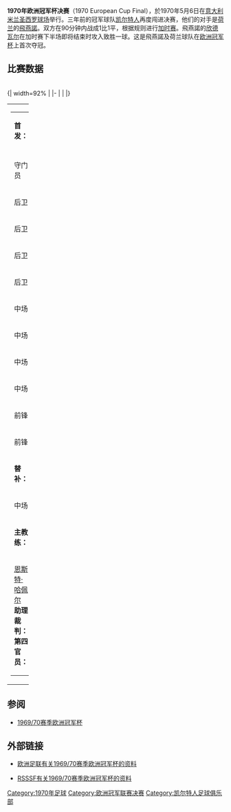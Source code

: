 {{noteTA
|T=zh-hans:1970年欧洲冠军杯决赛;zh-hk:1970年歐洲冠軍球會盃決賽;zh-tw:1970年歐洲冠軍盃決賽;
|G1=uefa
|1=zh-hans:欧洲冠军杯;zh-hk:歐洲冠軍球會盃;zh-tw:歐洲冠軍盃;
|2=zh-hans:圣西罗球场;zh-hk:聖西路球場;zh-tw:聖西羅球場;
|3=zh-hans:乔克·斯泰恩; zh-hk:澤克·史甸
}}
'''1970年欧洲冠军杯决赛'''（1970 European Cup Final），於1970年5月6日在[[意大利|意大利]][[米兰|米兰]][[圣西罗球场|圣西罗球场]]举行。三年前的冠军球队[[凯尔特人足球俱乐部|凯尔特人]]再度闯进决赛，他们的对手是[[荷兰|荷兰]]的[[飛燕諾|飛燕諾]]。双方在90分钟内战成1比1平，根据规则进行[[加时赛|加时赛]]。飛燕諾的[[奥韦·欣德瓦尔|欣德瓦尔]]在加时赛下半场即将结束时攻入致胜一球。这是飛燕諾及荷兰球队在[[欧洲冠军杯|欧洲冠军杯]]上首次夺冠。

== 比赛数据 ==
{{footballbox |
date = 1970年5月6日 |
team1 = [[飛燕諾|飛燕諾]] {{flagicon|NED}}|
score = 2 – 1 <br /><small>（[[加时赛|加時]]）</small> |
report= [http://www.uefa.com/competitions/ucl/history/season=1969/intro.html （比赛报告）] |
team2 = {{flagicon|SCO}} [[凯尔特人足球俱乐部|凯尔特人]] | 
goals1 = [[里努斯·伊斯拉尔|里努斯·伊斯拉尔]] {{goal|31}} <br /> [[奥韦·欣德瓦尔|奥韦·欣德瓦尔]]  {{goal|117}}|
goals2 = [[汤米·格默尔|汤米·格默尔]] {{goal|29}}|
stadium = [[米兰|米兰]][[圣西罗球场|圣西罗球场]] |
attendance =  50000|
referee = 孔切托·洛·贝洛 {{flagicon|ITA}} }}<br />
{| width=92% |
|-
|{{Football kit
 | pattern_la = 
 | pattern_b  =_redhalf
 | pattern_ra = 
 | leftarm    = FF0000
 | body       = FFFFFF
 | rightarm   = FFFFFF
 | shorts     = 000000
 | socks      = 000000
 | title      = 飛燕諾
}}
|{{Football kit
 | pattern_la =_white_hoops
 | pattern_b  =_whitehoops
 | pattern_ra =_white_hoops
 | leftarm    = 008000
 | body       = 008000
 | rightarm   = 008000
 | shorts     = FFFFFF
 | socks      = FFFFFF
 | title      = 凯尔特人
}}
|}
{| width="100%"
|valign="top" width="50%"|
{| style="font-size: 90%" cellspacing="0" cellpadding="0"
|colspan="4"|'''首发：'''
|-
!width=40| !!width=25|
|-
|守门员 ||'''1''' ||{{flagicon|NED}} [[埃迪·皮特斯·赫拉夫兰德|埃迪·皮特斯·赫拉夫兰德]]
|-
|后卫 ||'''2''' ||{{flagicon|NED}} [[皮特·罗迈恩|皮特·罗迈恩]] || || {{suboff|105+}}
|-
|后卫 ||'''3''' ||{{flagicon|NED}} [[特奥·拉泽罗姆斯|特奥·拉泽罗姆斯]] 
|-
|后卫 ||'''4''' ||{{flagicon|NED}} [[里努斯·伊斯拉尔|里努斯·伊斯拉尔]]（[[队长_(足球)|队长]]）
|-
|后卫 ||'''5''' ||{{flagicon|NED}} [[特奥·范德伊芬博德|特奥·范德伊芬博德]] 
|-
|中场 ||'''6''' ||{{flagicon|AUT}} [[弗朗茨·哈西尔|弗朗茨·哈西尔]]
|-
|中场 ||'''7''' ||{{flagicon|NED}} [[维姆·扬森|维姆·扬森]] 
|-
|中场 ||'''8''' ||{{flagicon|NED}} [[维莱姆·范哈内赫姆|维莱姆·范哈内赫姆]]
|-
|中场 ||'''9''' ||{{flagicon|NED}} [[亨克·韦里|亨克·韦里]]
|-
|前锋 ||'''10'''||{{flagicon|SWE}} [[奥韦·欣德瓦尔|奥韦·欣德瓦尔]] 
|-
|前锋 ||'''11'''||{{flagicon|NED}} [[库恩·莫于莱因|库恩·莫于莱因]]
|-
|colspan=3|'''替补：'''
|-
|中场 ||'''12'''||{{flagicon|NED}} [[许斯·哈克|许斯·哈克]] || || {{subon|105+}}
|-
|colspan=3|'''主教练：'''
|-
|colspan=4|{{flagicon|AUT}} [[恩斯特·哈佩尔|恩斯特·哈佩尔]]
<br />'''助理裁判：'''<br />
'''第四官员：'''<br />
|}

|valign="top" width="50%"|
{| style="font-size: 90%" cellspacing="0" cellpadding="0" align=center
|colspan="4"|'''首发：'''
|-
!width=40| !!width=25|
|-
|守门员 ||'''1''' ||{{flagicon|SCO}} [[埃文·威廉斯|埃文·威廉斯]]
|-
|后卫 ||'''2''' ||{{flagicon|SCO}} [[戴维·海|戴维·海]]
|-
|后卫 ||'''3''' ||{{flagicon|SCO}} [[吉姆·布罗根|吉姆·布罗根]]
|-
|后卫 ||'''4''' ||{{flagicon|SCO}} [[比利·麦克尼尔|比利·麦克尼尔]]（[[队长_(足球)|队长]]）
|-
|后卫 ||'''5''' ||{{flagicon|SCO}} [[汤米·格默尔|汤米·格默尔]]
|-
|中场 ||'''6''' ||{{flagicon|SCO}} [[博比·默多克|博比·默多克]]
|-
|中场 ||'''7''' ||{{flagicon|SCO}} [[伯蒂·奥尔德|伯蒂·奥尔德]] || || {{suboff|77}}
|- 
|中场 ||'''8''' ||{{flagicon|SCO}} [[吉米·约翰斯通|吉米·约翰斯通]] 
|-
|中场 ||'''9''' ||{{flagicon|SCO}} [[博比·伦诺克斯|博比·伦诺克斯]]
|-
|前锋 ||'''10'''||{{flagicon|SCO}} [[威利·华莱士|威利·华莱士]]
|-
|前锋 ||'''11'''||{{flagicon|SCO}} [[约翰·休斯|约翰·休斯]] 
|-
|colspan=3|'''替补：'''
|-
|中场 ||'''12'''||{{flagicon|SCO}} [[乔治·康奈利|乔治·康奈利]] || || {{subon|77}}
|-
|colspan=3|'''主教练：'''
|-
|colspan=4|{{flagicon|SCO}} [[乔克·斯泰恩|乔克·斯泰恩]]
|}
|}

== 参阅 ==
* [[1969/70赛季欧洲冠军杯|1969/70赛季欧洲冠军杯]]

== 外部链接 ==
* {{En icon}}[http://www.uefa.com/competitions/UCL/history/Season=1969/intro.html 欧洲足联有关1969/70赛季欧洲冠军杯的资料]{{Wayback|url=http://www.uefa.com/competitions/UCL/history/Season=1969/intro.html |date=20100204023730 }}
* {{En icon}}[http://www.rsssf.com/ec/ec196970.html#cc RSSSF有关1969/70赛季欧洲冠军杯的资料]{{Wayback|url=http://www.rsssf.com/ec/ec196970.html#cc |date=20180101061602 }}

{{歐洲冠軍聯賽球季}}

[[Category:1970年足球|Category:1970年足球]]
[[Category:欧洲冠军联赛决赛|Category:欧洲冠军联赛决赛]]
[[Category:凯尔特人足球俱乐部|Category:凯尔特人足球俱乐部]]